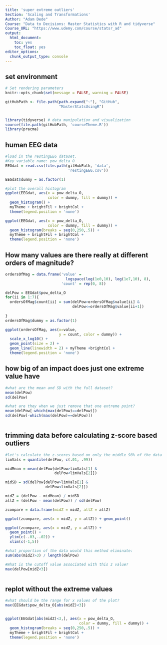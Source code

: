 ```yaml
---
title: 'super extreme outliers'
Section: 'Scaling and Transformations'
Author: "Adam Dede"
Course: "Data to Decisions: Master Statistics with R and tidyverse"
Course_URL: "https://www.udemy.com/course/statsr_ad" 
output:
  html_document:
    toc: yes
    toc_float: yes
editor_options:
  chunk_output_type: console
---
```



## set environment

```r

# Set rendering parameters
knitr::opts_chunk$set(message = FALSE, warning = FALSE)

gitHubPath <- file.path(path.expand("~"), "GitHub", 
                        "MasterStatsUsingR")


library(tidyverse) # data manipulation and visualization
source(file.path(gitHubPath, 'courseTheme.R'))
library(pracma)

```
## human EEG data 

```r
#load in the restingEEG dataset.
#Key variable name: pow_delta_O
EEGdat = read.csv(file.path(gitHubPath, 'data',
                            'restingEEG.csv'))

EEGdat$dummy = as.factor(1) 

#plot the overall histogram 
ggplot(EEGdat, aes(x = pow_delta_O, 
                   color = dummy, fill = dummy)) + 
  geom_histogram() + 
  myTheme + brightFil + brightCol + 
  theme(legend.position = 'none')

ggplot(EEGdat, aes(x = pow_delta_O, 
                   color = dummy, fill = dummy)) + 
  geom_histogram(breaks = seq(0,250,.5)) + 
  myTheme + brightFil + brightCol + 
  theme(legend.position = 'none')


```

## How many values are there really at different orders of magnitude? 

```r

ordersOfMag = data.frame('value' = 
                           logspace(log(1e0,10), log(1e7,10), 8), 
                         'count' = rep(0, 8))

delPow = EEGdat$pow_delta_O
for(ii in 1:7){
  ordersOfMag$count[ii] = sum(delPow>ordersOfMag$value[ii] & 
                              delPow<=ordersOfMag$value[ii+1])
  
}
ordersOfMag$dummy = as.factor(1)

ggplot(ordersOfMag, aes(x=value, 
                        y = count, color = dummy)) + 
  scale_x_log10() + 
  geom_point(size = 2) + 
  geom_line(linewidth = 2) + myTheme +brightCol + 
  theme(legend.position = 'none')


```
## how big of an impact does just one extreme value have 

```r
#what are the mean and SD with the full dataset?
mean(delPow)
sd(delPow)

#what are they when we just remove that one extreme point? 
mean(delPow[-which(max(delPow)==delPow)])
sd(delPow[-which(max(delPow)==delPow)])



```

## trimming data before calculating z-score based outliers

```r

#let's calculate the z-scores based on only the middle 98% of the data
limVals = quantile(delPow, c(.01, .99))

midMean = mean(delPow[delPow>limVals[1] &
                      delPow<limVals[2]])

midSD = sd(delPow[delPow>limVals[1] &
                  delPow<limVals[2]])

midZ = (delPow - midMean) / midSD
allZ = (delPow - mean(delPow)) / sd(delPow)

zcompare = data.frame(midZ = midZ, allZ = allZ)

ggplot(zcompare, aes(x = midZ, y = allZ)) + geom_point()

ggplot(zcompare, aes(x = midZ, y = allZ)) + 
  geom_point() + 
  ylim(c(-.03,-.02)) + 
  xlim(c(-1,5))

#what proportion of the data would this method eliminate: 
sum(abs(midZ)>3) / length(delPow)

#What is the cutoff value associated with this z value? 
max(delPow[midZ<3])



```
## replot without the extreme values 

```r

#what should be the range for x values of the plot? 
max(EEGdat$pow_delta_O[abs(midZ)<3])


ggplot(EEGdat[abs(midZ)<3,], aes(x = pow_delta_O, 
                                 color = dummy, fill = dummy)) + 
  geom_histogram(breaks = seq(0,250,.5)) + 
  myTheme + brightFil + brightCol + 
  theme(legend.position = 'none')




```